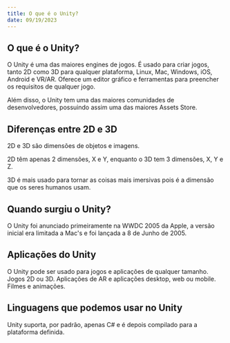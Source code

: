 ```yaml
---
title: O que é o Unity?
date: 09/19/2023
---
```


## O que é o Unity?

O Unity é uma das maiores engines de jogos. É usado para criar jogos, tanto 2D como 3D para qualquer plataforma, Linux, Mac, Windows, iOS, Android e VR/AR. Oferece um editor gráfico e ferramentas para preencher os requisitos de qualquer jogo.

Além disso, o Unity tem uma das maiores comunidades de desenvolvedores, possuindo assim uma das maiores Assets Store.

## Diferenças entre 2D e 3D

2D e 3D são dimensões de objetos e imagens.

2D têm apenas 2 dimensões, X e Y, enquanto o 3D tem 3 dimensões, X, Y e Z.

3D é mais usado para tornar as coisas mais imersivas pois é a dimensão que os seres humanos usam.

## Quando surgiu o Unity?

O Unity foi anunciado primeiramente na WWDC 2005 da Apple, a versão inicial era limitada a Mac&apos;s e foi lançada a 8 de Junho de 2005.

## Aplicações do Unity

O Unity pode ser usado para jogos e aplicações de qualquer tamanho. Jogos 2D ou 3D. Aplicações de AR e aplicações desktop, web ou mobile. Filmes e animações.

## Linguagens que podemos usar no Unity

Unity suporta, por padrão, apenas C# e é depois compilado para a plataforma definida.
